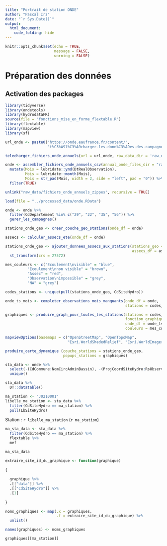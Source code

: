 ```yaml
---
title: "Portrait de station ONDE"
author: "Pascal Irz"
date: "`r Sys.Date()`"
output:
  html_document:
    code_folding: hide
---
```


```r
knitr::opts_chunk$set(echo = TRUE,
                      message = FALSE,
                      warning = FALSE)
```

# Préparation des données

## Activation des packages

```r
library(tidyverse)
library(ondetools)
library(hydrodataFR)
source(file = "fonctions_mise_en_forme_flextable.R")
library(flextable)
library(mapview)
library(sf)
```

```r
url_onde <- paste0("https://onde.eaufrance.fr/content/",
                   "t%C3%A9l%C3%A9charger-les-donn%C3%A9es-des-campagnes-par-ann%C3%A9e")

telecharger_fichiers_onde_annuels(url = url_onde, raw_data_dir = 'raw_data')

onde <- assembler_fichiers_onde_annuels_csv(annual_onde_files_dir = "raw_data/fichiers_onde_annuels_zippes") %>% 
  mutate(Mois = lubridate::ymd(DtRealObservation),
         Mois = lubridate::month(Mois),
         Mois = str_pad(Mois, width = 2, side = "left", pad = "0")) %>%
  filter(TRUE)

unlink("raw_data/fichiers_onde_annuels_zippes", recursive = TRUE)
```

```r
load(file = "../processed_data/onde.RData")
```


```r
onde <- onde %>%
  filter(CdDepartement %in% c("29", "22", "35", "56")) %>% 
  gerer_les_campagnes()
```


```r
stations_onde_geo <- creer_couche_geo_stations(onde_df = onde)
```

```r
assecs <- calculer_assecs_ete(onde_df = onde)

stations_onde_geo <- ajouter_donnees_assecs_aux_stations(stations_geo = stations_onde_geo,
                                                         assecs_df = assecs) %>% 
  st_transform(crs = 27572)
```

```r
mes_couleurs <- c("Ecoulement\nvisible" = "blue",
          "Ecoulement\nnon visible" = "brown",
          "Assec" = "red",
          "Observation\nimpossible" = "grey",
          "NA" = "grey")

codes_stations <- unique(pull(stations_onde_geo, CdSiteHydro))

onde_ts_mois <- completer_observations_mois_manquants(onde_df = onde,
                                                      stations = codes_stations)
```

```r
graphiques <- produire_graph_pour_toutes_les_stations(stations = codes_stations,
                                                      fonction_graphique = produire_graph_pour_une_station,
                                                      onde_df = onde_ts_mois,
                                                      couleurs = mes_couleurs)
```

```r
mapviewOptions(basemaps = c("OpenStreetMap", "OpenTopoMap",
                            "Esri.WorldShadedRelief", "Esri.WorldImagery"))

produire_carte_dynamique (couche_stations = stations_onde_geo,
                          popups_stations = graphiques)
```

```r
sta_data <- onde %>% 
  select(-(CdCommune:NomCircAdminBassin), -(ProjCoordSiteHydro:RsObservationNat)) %>% 
  unique()
```

```r
sta_data %>% 
  DT::datatable()
```

```r
ma_station <- "J0210001"
libelle_ma_station <- sta_data %>% 
  filter(CdSiteHydro == ma_station) %>% 
  pull(LbSiteHydro)
```

Station : `r libelle_ma_station` (`r ma_station`)

```r
ma_sta_data <- sta_data %>% 
  filter(CdSiteHydro == ma_station) %>% 
  flextable %>%
  mef

ma_sta_data
```





```r
extraire_site_id_du_graphique <- function(graphique)
  
{
  
  graphique %>% 
  .[["data"]] %>%
  .[["CdSiteHydro"]] %>% 
  .[1]
  
}

noms_graphiques <- map(.x = graphiques,
                       .f = extraire_site_id_du_graphique) %>% 
  unlist()

names(graphiques) <- noms_graphiques
```

```r
graphiques[[ma_station]]
```

